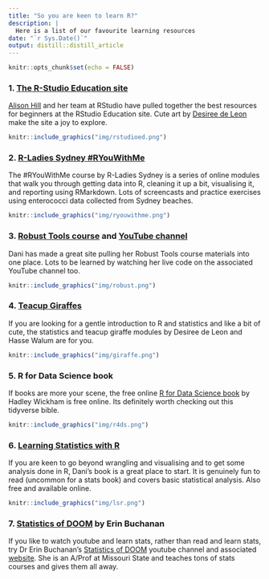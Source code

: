 ```yaml
---
title: "So you are keen to learn R?"
description: |
  Here is a list of our favourite learning resources
date: "`r Sys.Date()`"
output: distill::distill_article
---
```


```r
knitr::opts_chunk$set(echo = FALSE)
```


### 1. [The R-Studio Education site](https://education.rstudio.com/)

[Alison Hill](@apreshill) and her team at RStudio have pulled together the best resources for beginners at the RStudio Education site. Cute art by [Desiree de Leon](@dcossyle) make the site a joy to explore. 


```r

knitr::include_graphics("img/rstudioed.png")
```


### 2. [R-Ladies Sydney #RYouWithMe](https://rladiessydney.org/courses/ryouwithme/)

The #RYouWithMe course by R-Ladies Sydney is a series of online modules that walk you through getting data into R, cleaning it up a bit, visualising it, and reporting using RMarkdown. Lots of screencasts and practice exercises using enterococci data collected from Sydney beaches. 

```r
knitr::include_graphics("img/ryouwithme.png")
```


### 3. [Robust Tools course](https://robust-tools.djnavarro.net/) and [YouTube channel](https://www.youtube.com/channel/UCfNGzUFfsy_3udMY8UyaqBA/playlists?view=50&flow=grid&shelf_id=3)

Dani has made a great site pulling her Robust Tools course materials into one place. Lots to be learned by watching her live code on the associated YouTube channel too. 

```r
knitr::include_graphics("img/robust.png")
```


### 4. [Teacup Giraffes]((https://tinystats.github.io/teacups-giraffes-and-statistics/index.html))

If you are looking for a gentle introduction to R and statistics and like a bit of cute, the statistics and teacup giraffe modules by Desiree de Leon and Hasse Walum are for you. 

```r
knitr::include_graphics("img/giraffe.png")
```

### 5. R for Data Science book

If books are more your scene, the free online [R for Data Science book](https://r4ds.had.co.nz/) by Hadley Wickham is free online. Its definitely worth checking out this tidyverse bible. 

```r
knitr::include_graphics("img/r4ds.png")
```

### 6. [Learning Statistics with R](https://learningstatisticswithr.com/book/) 

If you are keen to go beyond wrangling and visualising and to get some analysis done in R, Dani's book is a great place to start. It is genuinely fun to read (uncommon for a stats book) and covers basic statistical analysis. Also free and available online. 

```r
knitr::include_graphics("img/lsr.png")
```

### 7. [Statistics of DOOM](https://www.youtube.com/channel/UCMdihazndR0f9XBoSXWqnYg) by Erin Buchanan

If you like to watch youtube and learn stats, rather than read and learn stats, try Dr Erin Buchanan's [Statistics of DOOM](https://www.youtube.com/channel/UCMdihazndR0f9XBoSXWqnYg) youtube channel and associated [website](https://statisticsofdoom.com/). She is an A/Prof at Missouri State and teaches tons of stats courses and gives them all away. 

